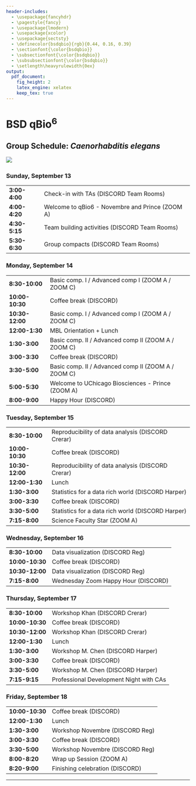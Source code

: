 ```yaml
---
header-includes:
  - \usepackage{fancyhdr}
  - \pagestyle{fancy}
  - \usepackage{lmodern}
  - \usepackage{xcolor}
  - \usepackage{sectsty}
  - \definecolor{bsdqbio}{rgb}{0.44, 0.16, 0.39}
  - \sectionfont{\color{bsdqbio}}
  - \subsectionfont{\color{bsdqbio}}
  - \subsubsectionfont{\color{bsdqbio}}
  - \setlength\heavyrulewidth{0ex}
output:
  pdf_document:
    fig_height: 2
    latex_engine: xelatex
    keep_tex: true
---
```

# BSD qBio$^6$ 

## Group Schedule: *Caenorhabditis elegans*
 ![](https://github.com/StefanoAllesina/BSD-QBio5/raw/master/logo_group/Caenorhabditis_elegans.png)     

### Sunday, September 13 

------------------    -----------------------------------------------------
**3:00-4:00**         Check-in with TAs (DISCORD Team Rooms)               
**4:00-4:20**         Welcome to qBio6 - Novembre and Prince (ZOOM A)      
**4:30-5:15**         Team building activities (DISCORD Team Rooms)        
**5:30-6:30**         Group compacts (DISCORD Team Rooms)                  
------------------    -----------------------------------------------------

### Monday, September 14 

------------------    -----------------------------------------------------
**8:30-10:00**        Basic comp. I / Advanced comp I (ZOOM A / ZOOM C)    
**10:00-10:30**       Coffee break (DISCORD)                               
**10:30-12:00**       Basic comp. I / Advanced comp I (ZOOM A / ZOOM C)    
**12:00-1:30**        MBL Orientation + Lunch                              
**1:30-3:00**         Basic comp. II / Advanced comp II (ZOOM A / ZOOM C)  
**3:00-3:30**         Coffee break (DISCORD)                               
**3:30-5:00**         Basic comp. II / Advanced comp II (ZOOM A / ZOOM C)  
**5:00-5:30**         Welcome to UChicago Biosciences - Prince (ZOOM A)    
**8:00-9:00**         Happy Hour (DISCORD)                                 
------------------    -----------------------------------------------------

### Tuesday, September 15 

------------------    -----------------------------------------------------
**8:30-10:00**        Reproducibility of data analysis (DISCORD Crerar)    
**10:00-10:30**       Coffee break (DISCORD)                               
**10:30-12:00**       Reproducibility of data analysis (DISCORD Crerar)    
**12:00-1:30**        Lunch                                                
**1:30-3:00**         Statistics for a data rich world (DISCORD Harper)    
**3:00-3:30**         Coffee break (DISCORD)                               
**3:30-5:00**         Statistics for a data rich world (DISCORD Harper)    
**7:15-8:00**         Science Faculty Star (ZOOM A)                        
------------------    -----------------------------------------------------

### Wednesday, September 16 

------------------    -----------------------------------------------------
**8:30-10:00**        Data visualization (DISCORD Reg)                     
**10:00-10:30**       Coffee break (DISCORD)                               
**10:30-12:00**       Data visualization (DISCORD Reg)                     
**7:15-8:00**          Wednesday Zoom Happy Hour (DISCORD)                 
------------------    -----------------------------------------------------

### Thursday, September 17 

------------------    -----------------------------------------------------
**8:30-10:00**        Workshop Khan (DISCORD Crerar)                       
**10:00-10:30**       Coffee break (DISCORD)                               
**10:30-12:00**       Workshop Khan (DISCORD Crerar)                       
**12:00-1:30**        Lunch                                                
**1:30-3:00**         Workshop M. Chen (DISCORD Harper)                    
**3:00-3:30**         Coffee break (DISCORD)                               
**3:30-5:00**         Workshop M. Chen (DISCORD Harper)                    
**7:15-9:15**         Professional Development Night with CAs              
------------------    -----------------------------------------------------

### Friday, September 18 

------------------    -----------------------------------------------------
**10:00-10:30**       Coffee break (DISCORD)                               
**12:00-1:30**        Lunch                                                
**1:30-3:00**         Workshop Novembre (DISCORD Reg)                      
**3:00-3:30**         Coffee break (DISCORD)                               
**3:30-5:00**         Workshop Novembre (DISCORD Reg)                      
**8:00-8:20**         Wrap up Session (ZOOM A)                             
**8:20-9:00**         Finishing celebration (DISCORD)                      
------------------    -----------------------------------------------------



-------

